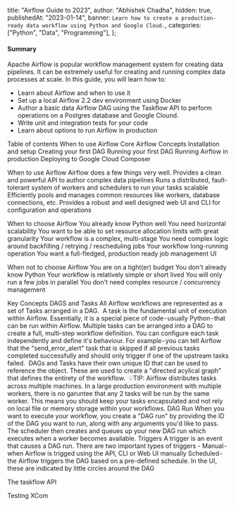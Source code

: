 
  title: "Airflow Guide to 2023",
  author: "Abhishek Chadha",
  hidden: true,
  publishedAt: "2023-01-14",
  banner: `Learn how to create a production-ready data workflow using Python and Google Cloud.`,
  categories: ["Python", "Data", "Programming"],
};

#### Summary

Apache Airflow is popular workflow management system for creating data
pipelines. It can be extremely useful for creating and running complex data
processes at scale. In this guide, you will learn how to:

- Learn about Airflow and when to use it
- Set up a local Airflow 2.2 dev environment using Docker
- Author a basic data Airflow DAG using the Taskflow API to perform operations on a Postgres database and Google Clound.
- Write unit and integration tests for your code
- Learn about options to run Airflow in production

Table of contents When to use Airflow Core Airflow Concepts Installation and
setup Creating your first DAG Running your first DAG Running Airflow in
production Deploying to Google Cloud Composer

When to use Airflow Airflow does a few things very well. Provides a clean and
powerful API to author complex data pipelines Runs a distributed, fault-tolerant
system of workers and schedulers to run your tasks scalable Efficiently pools
and manages common resources like workers, database connections, etc. Provides a
robust and well designed web UI and CLI for configuration and operations

When to choose Airflow You already know Python well You need horizontal
scalability You want to be able to set resource allocation limits with great
granularity Your workflow is a complex, multi-stage You need complex logic
around backfilling / retrying / rescheduling jobs Your workflow long-running
operation You want a full-fledged, production ready job management UI

When not to choose Airflow You are on a tight(er) budget You don't already know
Python Your workflow is relatively simple or short lived You will only run a few
jobs in parallel You don't need complex resource / concurrency management

Key Concepts DAGS and Tasks All Airflow workflows are represented as a set of
Tasks arranged in a DAG.  A task is the fundamental unit of execution within
Airflow. Essentially, it is a special piece of code - usually Python - that can
be run within Airflow. Multiple tasks can be arranged into a DAG to create a
full, multi-step workflow definition. You can configure each task independently
and define it's behaviour. For example - you can tell Airflow that the
"send_error_alert" task that is skipped if all previous tasks completed
successfully and should only trigger if one of the upstream tasks failed.  DAGs
and Tasks have their own unique ID that can be used to reference the object.
These are used to create a "directed acylical graph" that defines the entirety
of the workflow.  💡TIP: Airflow distributes tasks across multiple machines. In
a large production environment with multiple workers, there is no garuntee that
any 2 tasks will be run by the same worker. This means you should keep your
tasks encapsulated and not rely on local file or memory storage within your
workflows. DAG Run When you want to execute your workflow, you create a "DAG
run" by providing the ID of the DAG you want to run, along with any arguments
you'd like to pass. The scheduler then creates and queues up your new DAG run
which executes when a worker becomes available. Triggers A trigger is an event
that causes a DAG run. There are two important types of triggers - Manual - when
Airflow is trigged using the API, CLI or Web UI manually Scheduled - the Airflow
triggers the DAG based on a pre-defined schedule. In the UI, these are indicated
by little circles around the DAG

The taskflow API

Testing XCom
